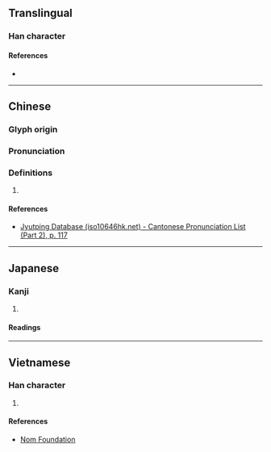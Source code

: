{{character info}}
==Translingual==

===Han character===
{{Han char|rn=64|rad=手|as=10|sn=13|four=|canj=QNQD|ids=⿰扌桀}}

====References====
* {{Han ref|kx=0447.250|dkj=12504|dj=0798.170|hdz=31935.050|uh=6429|ud=25641}}

----

==Chinese==
{{zh-forms}}

===Glyph origin===
{{Han etym}}

===Pronunciation===
{{zh-pron
|m=jié,zhǎ
|c=git6
|mc=y
|oc=y
|cat=
}}

===Definitions===
{{zh-hanzi}}

# {{rfdef|zh}}

====References====
* [http://www.iso10646hk.net/jp/document/download.jsp Jyutping Database (iso10646hk.net) - Cantonese Pronunciation List (Part 2), p. 117]

----

==Japanese==

===Kanji===
{{ja-kanji|grade=|rs=手10}}

# {{rfdef|ja|sort=手10}}

====Readings====
{{ja-readings|on=[[けつ]] (ketsu), [[げち]] (gechi), [[たく]] (taku), [[ちゃく]] (chaku)|kun=[[かつぐ]] (katsugu), [[てでものをはかる]] (tedemonowohakaru)}}

----

==Vietnamese==

===Han character===
{{vi-hantu|rs=手10|kẹt}}

# {{rfdef|vi|sort=手10}}

====References====
* [http://nomfoundation.org/common/nom_details.php?codepoint=6429 Nom Foundation]